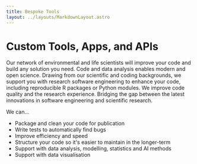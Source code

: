 ```yaml
---
title: Bespoke Tools
layout: ../layouts/MarkdownLayout.astro
---
```



# Custom Tools, Apps, and APIs


Our network of environmental and life scientists will improve your code and build any solution you need. Code and data analysis enables modern and open science. Drawing from our scientific and coding backgrounds, we support you with research software engineering to enhance your code, including reproducible R packages or Python modules. We improve code quality and the research experience. Bridging the gap between the latest innovations in software engineering and scientific research.


We can…

- Package and clean your code for publication
- Write tests to automatically find bugs
- Improve efficiency and speed
- Structure your code so it's easier to maintain in the longer-term
- Support with data analysis, modelling, statistics and AI methods
- Support with data visualisation
